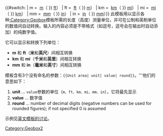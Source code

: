 <includeonly>{{#switch: {{{1|}}}
| m = {{formatnum: {{{2}}} }}&nbsp;[[米 (单位)|m]]（{{formatnum: {{#expr: {{{2}}}/0.3048 round {{{3|0}}} }} }} [[英尺|ft]]）
| ft = {{formatnum: {{{2}}} }}&nbsp;[[英尺|ft]]（{{formatnum: {{#expr: {{{2}}}*0.3048 round {{{3|0}}} }} }}&nbsp;[[米 (单位)|m]]）
| km = {{formatnum: {{{2}}} }}&nbsp;[[千米|km]]（{{formatnum: {{#expr: {{{2}}}/1.609344 round {{{3|0}}} }} }}&nbsp;[[英里|mi]]）
| mi = {{formatnum: {{{2}}} }}&nbsp;[[英里|mi]]（{{formatnum: {{#expr: {{{2}}}*1.609344 round {{{3|0}}} }} }}&nbsp;[[千米|km]]）
| mm = {{formatnum: {{{2}}} }}&nbsp;[[毫米|mm]]（{{formatnum: {{#expr: {{{2}}}/25.4 round {{{3|0}}} }} }}&nbsp;[[英寸|in]]）
| in = {{formatnum: {{{2}}} }}&nbsp;[[英寸|in]]（{{formatnum: {{#expr: {{{2}}}*25.4 round {{{3|0}}} }} }}&nbsp;[[毫米|mm]]）}}</includeonly><noinclude>
此模板用以显示各种[[:Category:Geobox]]模板所需的长度（高度）测量单位，并可在公制和英制单位的数值间自动转换。输入的内容必须是不带格式（如逗号，逗号会在输出时自动添加）的纯数字值。

它可以显示和转换下列单位：
* '''m''' 和 '''ft'''（'''米'''和'''英尺'''）间相互转换
* '''km''' 和 '''mi'''（'''千米'''和'''英里'''）间相互转换
* '''mm''' 和 '''in'''（'''毫米'''和'''英寸'''）间相互转换

模板含有3个没有命名的参数：<code><nowiki>{{Unit area| unit| value| round}}</nowiki></code>。'''他们的意思如下：
# '''unit''' … <code>value</code>参数的单位（<code>m、ft、km、mi、mm、in</code>），它将最先显示
# '''value''' … 数字值
# '''round''' … number of decimal digits (negative numbers can be used for rounded figures); if not specified 0 is assumed

示例见[[:en:Template_talk:Unit_length|英文模板的讨论]]。

[[Category:Geobox2]]

</noinclude>